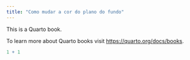 ```yaml
---
title: "Como mudar a cor do plano do fundo"
---
```


This is a Quarto book.

To learn more about Quarto books visit <https://quarto.org/docs/books>.

```r
1 + 1
```
